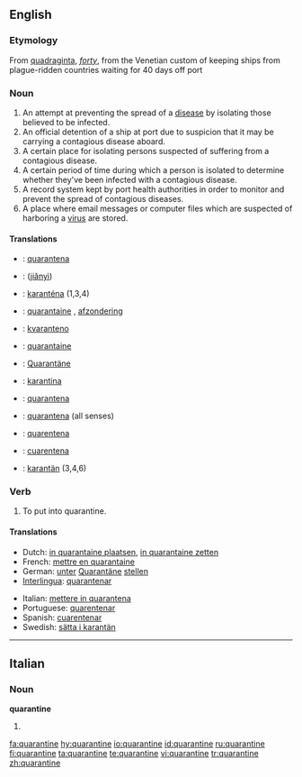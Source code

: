 ==English==

===Etymology===
From {{L.}} [[quadraginta]], ''[[forty]]'', from the Venetian custom of keeping ships from plague-ridden countries waiting for 40 days off port

===Noun===
{{en-noun}}

# An attempt at preventing the spread of a [[disease]] by isolating those believed to be infected.
# An official detention of a ship at port due to suspicion that it may be carrying a contagious disease aboard.
# A certain place for isolating persons suspected of suffering from a contagious disease.
# A certain period of time during which a person is isolated to determine whether they've been infected with a contagious disease.
# A record system kept by port health authorities in order to monitor and prevent the spread of contagious diseases.
# A place where email messages or computer files which are suspected of harboring a [[virus]] are stored.

====Translations====
{{checktrans-top}}
*{{ttbc|Catalan}}: [[quarantena]] {{f}}
*{{ttbc|Mandarin}}: {{zh-ts|檢疫|检疫}} ([[jiǎnyì]])
*{{ttbc|Czech}}: [[karanténa]] {{f}} (1,3,4)
*{{ttbc|Dutch}}: [[quarantaine]] {{f}}, [[afzondering]] {{f}}
*{{ttbc|Esperanto}}: [[kvaranteno]]
*{{ttbc|French}}: [[quarantaine]] {{f}}
*{{ttbc|German}}: [[Quarantäne]] {{f}}
{{trans-mid}}
*{{ttbc|Indonesian}}: [[karantina]]
*{{ttbc|Interlingua}}: [[quarantena]]
*{{ttbc|Italian}}: [[quarantena#Italian|quarantena]] {{f}} (all senses)
*{{ttbc|Portuguese}}: [[quarentena]] {{f}}
*{{ttbc|Spanish}}: [[cuarentena]] {{f}}
*{{ttbc|Swedish}}: [[karantän]] {{c}} (3,4,6)
{{trans-bottom}}

===Verb===
{{en-verb|quarantin|ing}}

# To put into quarantine.

====Translations====
{{trans-top|put in quarantine}}
* Dutch: [[in quarantaine plaatsen]], [[in quarantaine zetten]]
* French: [[mettre en quarantaine]]
* German: [[unter]] [[Quarantäne]] [[stellen]]
* [[Interlingua]]: [[quarantenar]]
{{trans-mid}}
* Italian: [[mettere in quarantena]]
* Portuguese: [[quarentenar]]
* Spanish: [[cuarentenar]]
* Swedish: [[sätta i karantän]]
{{trans-bottom}}

----

==Italian==

===Noun===
'''quarantine''' {{f}}

# {{plural of|[[quarantina]]|lang=Italian}}

[[fa:quarantine]]
[[hy:quarantine]]
[[io:quarantine]]
[[id:quarantine]]
[[ru:quarantine]]
[[fi:quarantine]]
[[ta:quarantine]]
[[te:quarantine]]
[[vi:quarantine]]
[[tr:quarantine]]
[[zh:quarantine]]